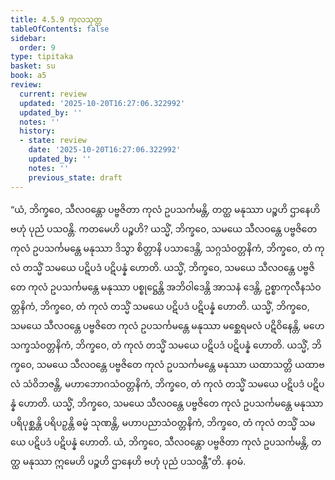 ```yaml
---
title: 4.5.9 ကုလသုတ္တ
tableOfContents: false
sidebar:
  order: 9
type: tipitaka
basket: su
book: a5
review:
  current: review
  updated: '2025-10-20T16:27:06.322992'
  updated_by: ''
  notes: ''
  history:
  - state: review
    date: '2025-10-20T16:27:06.322992'
    updated_by: ''
    notes: ''
    previous_state: draft
---
```



<DynamicBreadcrumb />


<ReviewStatus review={frontmatter.review} showDetails={true} />

<HypothesisAnnotation frontmatter={frontmatter} />

<Division number="199" book="a5" e="ch" v="16" p="213">

<Paragraph number="1174" book="a5">
“ယံ, ဘိက္ခဝေ, သီလဝန္တော ပဗ္ဗဇိတာ ကုလံ ဥပသင်္ကမန္တိ, တတ္ထ မနုဿာ ပဉ္စဟိ ဌာနေဟိ ဗဟုံ ပုညံ ပသဝန္တိ. ကတမေဟိ ပဉ္စဟိ? ယသ္မိံ, ဘိက္ခဝေ, သမယေ သီလဝန္တေ ပဗ္ဗဇိတေ ကုလံ ဥပသင်္ကမန္တေ မနုဿာ ဒိသွာ စိတ္တာနိ ပသာဒေန္တိ, သဂ္ဂသံဝတ္တနိကံ, ဘိက္ခဝေ, တံ ကုလံ တသ္မိံ သမယေ ပဋိပဒံ ပဋိပန္နံ ဟောတိ.
</Paragraph>

<Paragraph number="1175" book="a5">
ယသ္မိံ, ဘိက္ခဝေ, သမယေ သီလဝန္တေ ပဗ္ဗဇိတေ ကုလံ ဥပသင်္ကမန္တေ မနုဿာ ပစ္စုဋ္ဌေန္တိ အဘိဝါဒေန္တိ အာသနံ ဒေန္တိ, ဥစ္စာကုလီနသံဝတ္တနိကံ, ဘိက္ခဝေ, တံ ကုလံ တသ္မိံ သမယေ ပဋိပဒံ ပဋိပန္နံ ဟောတိ.
</Paragraph>

<Paragraph number="1176" book="a5">
ယသ္မိံ, ဘိက္ခဝေ, သမယေ သီလဝန္တေ ပဗ္ဗဇိတေ ကုလံ ဥပသင်္ကမန္တေ မနုဿာ မစ္ဆေရမလံ ပဋိဝိနေန္တိ, မဟေသက္ခသံဝတ္တနိကံ, ဘိက္ခဝေ, တံ ကုလံ တသ္မိံ သမယေ ပဋိပဒံ ပဋိပန္နံ ဟောတိ.
</Paragraph>

<Paragraph number="1177" book="a5">
ယသ္မိံ, ဘိက္ခဝေ, သမယေ သီလဝန္တေ ပဗ္ဗဇိတေ ကုလံ ဥပသင်္ကမန္တေ မနုဿာ ယထာသတ္တိ ယထာဗလံ သံဝိဘဇန္တိ, မဟာဘောဂသံဝတ္တနိကံ, ဘိက္ခဝေ, တံ ကုလံ တသ္မိံ သမယေ ပဋိပဒံ ပဋိပန္နံ ဟောတိ.
</Paragraph>

<Paragraph number="1178" book="a5">
ယသ္မိံ, ဘိက္ခဝေ, သမယေ သီလဝန္တေ ပဗ္ဗဇိတေ ကုလံ ဥပသင်္ကမန္တေ မနုဿာ ပရိပုစ္ဆန္တိ ပရိပဉှန္တိ ဓမ္မံ သုဏန္တိ, မဟာပညာသံဝတ္တနိကံ, ဘိက္ခဝေ, တံ ကုလံ တသ္မိံ သမယေ ပဋိပဒံ ပဋိပန္နံ ဟောတိ. ယံ, ဘိက္ခဝေ, သီလဝန္တော ပဗ္ဗဇိတာ ကုလံ ဥပသင်္ကမန္တိ, တတ္ထ မနုဿာ ဣမေဟိ ပဉ္စဟိ ဌာနေဟိ ဗဟုံ ပုညံ ပသဝန္တီ”တိ.

</Paragraph>
</Division>

<Paragraph number="1179" type="center" book="a5">
နဝမံ.
</Paragraph>
